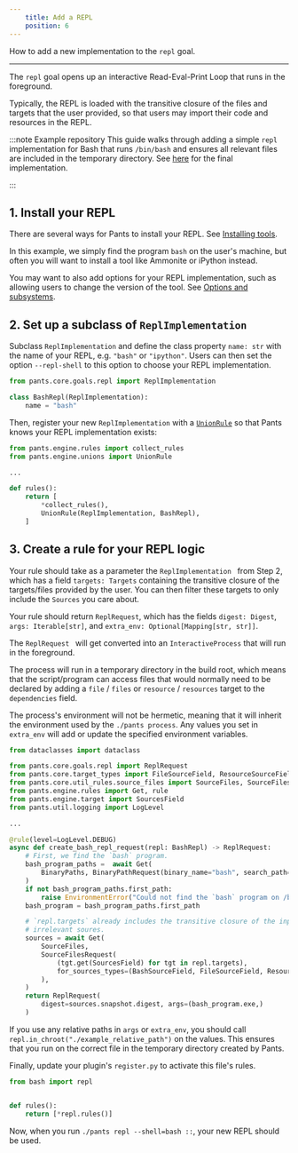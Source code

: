 ```yaml
---
    title: Add a REPL
    position: 6
---
```


How to add a new implementation to the `repl` goal.

---

The `repl` goal opens up an interactive Read-Eval-Print Loop that runs in the foreground.

Typically, the REPL is loaded with the transitive closure of the files and targets that the user provided, so that users may import their code and resources in the REPL.

:::note Example repository
This guide walks through adding a simple `repl` implementation for Bash that runs `/bin/bash` and ensures all relevant files are included in the temporary directory. See [here](https://github.com/pantsbuild/example-plugin/blob/main/pants-plugins/examples/bash/repl.py) for the final implementation.

:::


## 1. Install your REPL
There are several ways for Pants to install your REPL. See [Installing tools](doc:rules-api-installing-tools).

In this example, we simply find the program `bash` on the user's machine, but often you will want to install a tool like Ammonite or iPython instead.

You may want to also add options for your REPL implementation, such as allowing users to change the version of the tool. See [Options and subsystems](doc:rules-api-subsystems).
## 2. Set up a subclass of `ReplImplementation`
Subclass `ReplImplementation` and define the class property `name: str` with the name of your REPL, e.g. `"bash"` or `"ipython"`. Users can then set the option `--repl-shell` to this option to choose your REPL implementation.

```python
from pants.core.goals.repl import ReplImplementation

class BashRepl(ReplImplementation):
    name = "bash"
```

Then, register your new `ReplImplementation` with a [`UnionRule`](doc:rules-api-unions) so that Pants knows your REPL implementation exists:

```python
from pants.engine.rules import collect_rules
from pants.engine.unions import UnionRule

...

def rules():
    return [
      	*collect_rules(),
        UnionRule(ReplImplementation, BashRepl),
    ]
```
## 3. Create a rule for your REPL logic
Your rule should take as a parameter the `ReplImplementation ` from Step 2, which has a field `targets: Targets` containing the transitive closure of the targets/files provided by the user. You can then filter these targets to only include the `Sources` you care about.

Your rule should return `ReplRequest`, which has the fields `digest: Digest`, `args: Iterable[str]`, and `extra_env: Optional[Mapping[str, str]]`. 

The `ReplRequest ` will get converted into an `InteractiveProcess` that will run in the foreground.

The process will run in a temporary directory in the build root, which means that the script/program can access files that would normally need to be declared by adding a `file` / `files` or `resource` / `resources` target to the `dependencies` field.

The process's environment will not be hermetic, meaning that it will inherit the environment used by the `./pants process`. Any values you set in `extra_env` will add or update the specified environment variables.

```python
from dataclasses import dataclass

from pants.core.goals.repl import ReplRequest
from pants.core.target_types import FileSourceField, ResourceSourceField
from pants.core.util_rules.source_files import SourceFiles, SourceFilesRequest
from pants.engine.rules import Get, rule
from pants.engine.target import SourcesField
from pants.util.logging import LogLevel

...

@rule(level=LogLevel.DEBUG)
async def create_bash_repl_request(repl: BashRepl) -> ReplRequest:
    # First, we find the `bash` program.
    bash_program_paths =  await Get(
        BinaryPaths, BinaryPathRequest(binary_name="bash", search_path=("/bin", "/usr/bin")),
    )
    if not bash_program_paths.first_path:
        raise EnvironmentError("Could not find the `bash` program on /bin or /usr/bin.")
    bash_program = bash_program_paths.first_path

    # `repl.targets` already includes the transitive closure of the input targets. We filter out
    # irrelevant soures.
    sources = await Get(
        SourceFiles,
        SourceFilesRequest(
            (tgt.get(SourcesField) for tgt in repl.targets),
            for_sources_types=(BashSourceField, FileSourceField, ResourceSourceField),
        ),
    )
    return ReplRequest(
        digest=sources.snapshot.digest, args=(bash_program.exe,)
    )

```

If you use any relative paths in `args` or `extra_env`, you should call `repl.in_chroot("./example_relative_path")` on the values. This ensures that you run on the correct file in the temporary directory created by Pants.

Finally, update your plugin's `register.py` to activate this file's rules.
```python title="pants-plugins/bash/register.py"
from bash import repl


def rules():
    return [*repl.rules()]
```

Now, when you run `./pants repl --shell=bash ::`, your new REPL should be used.